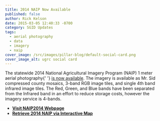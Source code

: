 ```yaml
---
title: 2014 NAIP Now Available
published: false
author: Rick Kelson
date: 2015-03-05 12:40:33 -0700
category: SGID Updates
tags:
  - aerial photography
  - data
  - imagery
  - naip
cover_image: /src/images/pillar-blog/default-social-card.png
cover_image_alt: ugrc social card
---
```



<p>
  The statewide 2014 National Agricultural Imagery Program (NAIP) 1 meter aerial photography{' '}
  <a href="/products/sgid/aerial-photography/naip/">is now available</a>. The imagery is available as Mr. Sid compressed
  county mosaics, 3-band RGB image tiles, and single 4th band infrared image tiles. The Red, Green, and Blue bands have
  been separated from the Infrared band in an effort to reduce storage costs, however the imagery service is 4-bands.
</p>
<ul>
  <li>
    <strong>
      <a href="/products/sgid/aerial-photography/naip" target="_blank" rel="noopener">
        Visit NAIP2014 Webpage
      </a>
    </strong>
  </li>
  <li>
    <strong>
      <a href="https://raster.utah.gov/?cat=NAIP%202014%20(1m)" target="_blank" rel="noopener">
        Retrieve 2014 NAIP via Interactive Map
      </a>
    </strong>
  </li>
</ul>

<Contacts subject={frontmatter.title} contactKey="imagery" />
